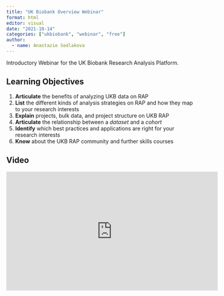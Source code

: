 ```yaml
---
title: "UK Biobank Overview Webinar"
format: html
editor: visual
date: "2021-10-14"
categories: ["ukbiobank", "webinar", "free"]
author:
  - name: Anastazie Sedlakova
---
```


Introductory Webinar for the UK Biobank Research Analysis Platform.

## Learning Objectives

1.  **Articulate** the benefits of analyzing UKB data on RAP
2.  **List** the different kinds of analysis strategies on RAP and how they map to your research interests
3.  **Explain** projects, bulk data, and project structure on UKB RAP
4.  **Articulate** the relationship between a *dataset* and a *cohort*
5.  **Identify** which best practices and applications are right for your research interests
6.  **Know** about the UKB RAP community and further skills courses

## Video

<iframe width="560" height="315" src="https://www.youtube.com/embed/sVsEfE7J_QU" title="YouTube video player" frameborder="0" allow="accelerometer; autoplay; clipboard-write; encrypted-media; gyroscope; picture-in-picture" allowfullscreen>

</iframe>
